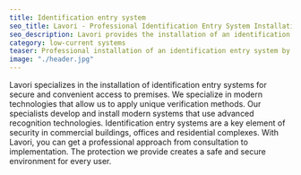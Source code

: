 ```yaml
---
title: Identification entry system
seo_title: Lavori - Professional Identification Entry System Installations
seo_description: Lavori provides the installation of an identification entry system to secure your space. Modern and effective solutions for your peace of mind and security.
category: low-current systems
teaser: Professional installation of an identification entry system by Lavori. Modern and secure access to your space. Our identification systems combine innovation and security to ensure the protection of your premises. 
image: "./header.jpg"
---
```

<p>
Lavori specializes in the installation of identification entry systems for secure and convenient access to premises. We specialize in modern technologies that allow us to apply unique verification methods. Our specialists develop and install modern systems that use advanced recognition technologies. Identification entry systems are a key element of security in commercial buildings, offices and residential complexes. With Lavori, you can get a professional approach from consultation to implementation. The protection we provide creates a safe and secure environment for every user.
</p>